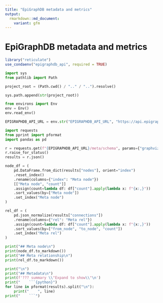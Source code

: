 ```yaml
---
title: "EpiGraphDB metadata and metrics"
output:
  rmarkdown::md_document:
    variant: gfm
---
```


# EpiGraphDB metadata and metrics

```r
library("reticulate")
use_condaenv("epigraphdb_api", required = TRUE)
```

```python
import sys
from pathlib import Path

project_root = (Path.cwd() / ".." / "..").resolve()

sys.path.append(str(project_root))
```

```python
from environs import Env
env = Env()
env.read_env()

EPIGRAPHDB_API_URL = env.str("EPIGRAPHDB_API_URL", "https://api.epigraphdb.org")
```

```python
import requests
from pprint import pformat
import pandas as pd

r = requests.get(f"{EPIGRAPHDB_API_URL}/meta/schema", params={"graphviz": False, "plot": False})
r.raise_for_status()
results = r.json()

node_df = (
    pd.DataFrame.from_dict(results["nodes"], orient="index")
    .reset_index()
    .rename(columns={"index": "Meta node"})
    [["Meta node", "count"]]
    .assign(count=lambda df: df["count"].apply(lambda x: f"{x:,}"))
    .sort_values(by=["Meta node"])
    .set_index("Meta node")
)

rel_df = (
    pd.json_normalize(results["connections"])
    .rename(columns={"rel": "Meta rel"})
    .assign(count=lambda df: df["count"].apply(lambda x: f"{x:,}"))
    .sort_values(by=["from_node", "to_node", "count"])
    .set_index("Meta rel")
)
```


```python
print("## Meta node\n")
print(node_df.to_markdown())
print("## Meta relationship\n")
print(rel_df.to_markdown())
```


```python
print("\n")
print("## Metadata\n")
print(f'??? summary \\"Expand to show\\"\n')
print("    ```{python}")
for line in pformat(results).split("\n"):
    print("    ", line)
print("    ```")
```
